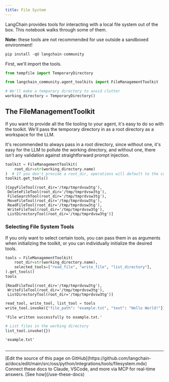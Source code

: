 ```yaml
---
title: File System
---
```


LangChain provides tools for interacting with a local file system out of the box. This notebook walks through some of them.

**Note:** these tools are not recommended for use outside a sandboxed environment!

```python
pip install -qU langchain-community
```

First, we'll import the tools.

```python
from tempfile import TemporaryDirectory

from langchain_community.agent_toolkits import FileManagementToolkit

# We'll make a temporary directory to avoid clutter
working_directory = TemporaryDirectory()
```

## The FileManagementToolkit

If you want to provide all the file tooling to your agent, it's easy to do so with the toolkit. We'll pass the temporary directory in as a root directory as a workspace for the LLM.

It's recommended to always pass in a root directory, since without one, it's easy for the LLM to pollute the working directory, and without one, there isn't any validation against
straightforward prompt injection.

```python
toolkit = FileManagementToolkit(
    root_dir=str(working_directory.name)
)  # If you don't provide a root_dir, operations will default to the current working directory
toolkit.get_tools()
```

```output
[CopyFileTool(root_dir='/tmp/tmprdvsw3tg'),
 DeleteFileTool(root_dir='/tmp/tmprdvsw3tg'),
 FileSearchTool(root_dir='/tmp/tmprdvsw3tg'),
 MoveFileTool(root_dir='/tmp/tmprdvsw3tg'),
 ReadFileTool(root_dir='/tmp/tmprdvsw3tg'),
 WriteFileTool(root_dir='/tmp/tmprdvsw3tg'),
 ListDirectoryTool(root_dir='/tmp/tmprdvsw3tg')]
```

### Selecting File System Tools

If you only want to select certain tools, you can pass them in as arguments when initializing the toolkit, or you can individually initialize the desired tools.

```python
tools = FileManagementToolkit(
    root_dir=str(working_directory.name),
    selected_tools=["read_file", "write_file", "list_directory"],
).get_tools()
tools
```

```output
[ReadFileTool(root_dir='/tmp/tmprdvsw3tg'),
 WriteFileTool(root_dir='/tmp/tmprdvsw3tg'),
 ListDirectoryTool(root_dir='/tmp/tmprdvsw3tg')]
```

```python
read_tool, write_tool, list_tool = tools
write_tool.invoke({"file_path": "example.txt", "text": "Hello World!"})
```

```output
'File written successfully to example.txt.'
```

```python
# List files in the working directory
list_tool.invoke({})
```

```output
'example.txt'
```

```python

```

---

<Callout icon="pen-to-square" iconType="regular">
    [Edit the source of this page on GitHub](https://github.com/langchain-ai/docs/edit/main/src/oss/python/integrations/tools/filesystem.mdx)
</Callout>
<Tip icon="terminal" iconType="regular">
    Connect these docs to Claude, VSCode, and more via MCP for    real-time answers. [See how](/use-these-docs)
</Tip>
